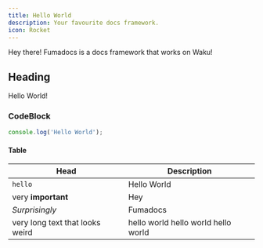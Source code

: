 ```yaml
---
title: Hello World
description: Your favourite docs framework.
icon: Rocket
---
```


Hey there! Fumadocs is a docs framework that works on Waku!

## Heading

Hello World!

<Cards>
  <Card title="Learn more about Waku" href="https://waku.gg" />
  <Card title="Learn more about Fumadocs" href="https://fumadocs.vercel.app" />
</Cards>

### CodeBlock

```ts
console.log('Hello World');
```

#### Table

| Head                            | Description                         |
| ------------------------------- | ----------------------------------- |
| `hello`                         | Hello World                         |
| very **important**              | Hey                                 |
| _Surprisingly_                  | Fumadocs                            |
| very long text that looks weird | hello world hello world hello world |
